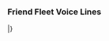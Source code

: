===Friend Fleet Voice Lines===
{{SeasonalHeaderOld}}
{{SeasonalSubHeader|Destroyers}}
{{SeasonalQuote|ship = Akebono Kai Ni|friend = 1|event = Spring 2019 Event
|origin =クソ提督、よく見てなさい。
|translation =You shitty Admiral, watch closely.
|notes =
}}
{{SeasonalQuote|ship = Arashi Kai|friend = 2|event = Spring 2021 Event
|origin =さあ、やってやるぜ！嵐、巻き起こせ！
|translation =Right, let's get started! I'll tear this place up!
|notes = Attack.
}}
{{SeasonalQuote|ship = Ariake Kai|friend = 1
|origin =戦場海域に到達。これより突撃する！続け〜！行くぜ〜！
|translation = We've arrived on the battlefield. We'll now begin the attack! Follow meee! Let's goooo!
|notes =Returning line from [[Summer 2020 Event]].
}}
{{SeasonalQuote|ship = Ariake Kai|friend = 1|event = Rainy-Summer 2020 Event
|origin =有明、了解だ。ぶちかませ！
|translation =Ariake, acknowleging. Let them have it!
|notes = Returning line from [[Summer 2020 Event]].
}}
{{SeasonalQuote|ship = Grecale Kai|friend = 1|event = Summer 2019 Event
|origin =あぁー、みっけちゃった。みんないいかい？味方艦隊を援護するよ。Grecale隊、突入！続け！
|translation =Ah, we've found them. Everyone ready? We'll support the allied fleet. Grecale Squadron, charge! Forwards!
|notes =
}}
{{SeasonalQuote|ship = Grecale Kai|friend = 2|event = Summer 2019 Event
|origin =Va bene. Grecale、了解。増速、突撃！
|translation =Alright. Grecale, acknowledging. Increase speed, attack!
|notes =
}}
{{SeasonalQuote|ship = Janus Kai|friend = 1|event = Fall 2020 Event
|origin =Janus、前方に敵と交戦中の友軍を発見！我が艦隊はこれより援護する。続け！
|translation =Allied forces engaged with the enemy fleet spotted ahead! Our fleet will now provide support. Forwards!
|notes =
}}
{{SeasonalQuote|ship = Janus Kai|friend = 1|event = Hinamatsuri 2020 Mini-Event
|origin =Janus、了解。OK、任せて！
|translation =Janus, acknowledging. OK, leave it to me!
|notes =
}}
{{SeasonalQuote|ship = Jervis Kai|friend = 1|event = Fall 2020 Event
|origin =Super lucky！あは！
|translation =Super lucky! Aha!
|notes =
}}
{{SeasonalQuote|ship = Johnston Kai|friend = 1|event = Spring 2019 Event
|origin =来たわ！Target in sight. みんな覚悟はいい？さあ、始めましょうか？Go!
|translation =We're here! Target in sight. Have all of you prepared yourselves? Then, let's get started. Go!
|notes =
}}
{{SeasonalQuote|ship = Kazagumo Kai Ni|friend = 2|event = Fall 2019 Event
|origin =第十駆逐隊、推参。秋雲、いい？夕雲姉、巻雲姉、よろしくおねがいします。
|translation =Destroyer Division 10, reporting in. Akigumo, ready? Yuugumo, Makigumo, let's do this.
|notes =
}}
{{SeasonalQuote|ship = Maestrale Kai|friend = 1|event = Early Fall 2018 Event
|origin =発：伊第十駆逐隊、Maestrale。宛：特務艦隊。我、友軍艦隊をこれより援護する。突入！
|translation =From: 10th Destroyer Division, Maestrale. To: Special Operations Fleet. We will now proceed to back you up. Attack!
|notes =
}}
{{SeasonalQuote|ship = Maestrale Kai|friend = 2|event = Summer 2019 Event
|origin =駆逐隊、Maestrale、瞭解！Libe、いい？付いてきて！
|translation =Maestrale Division, acknowledging! Got it, Libe? Follow me!
|notes =
}}
{{SeasonalQuote|ship = Makinami Kai|friend = 1|event = Spring 2021 Event
|origin =三一駆、巻波、了解！任せて、長波姉！
|translation =DesDiv31, Makinami, understood! Leave it to me, big sis Naganami!
|notes =
}}
{{SeasonalQuote|ship = Matsu Kai|friend = 2|event = Fall 2020 Event
|origin =第四十三水雷戦隊、戦場海域に到達。これより突撃する！
|translation =The 43rd Torpedo Squadron has arrived on the battlefield. We'll now begin the attack!
|notes =
}}
{{SeasonalQuote|ship = Momo Kai|friend = 1|event = Spring 2021 Event
|origin =三一戦隊、丁型のアイドル、桃、ステージに到着！今からオンステージ！見てて！
|translation =31st Squadron, Idol of the D-types, Momo, taking the stage! I'll be performing now! Watch me!
|notes =
}}
{{SeasonalQuote|ship = Momo Kai|friend = 2|event = Spring 2021 Event
|origin =丁型駆逐艦のアイドル、桃、お仕事了解。キラキラ！
|translation =Idol of the D-type destroyers, Momo, accepting this job. *sparkle*!
|notes =
}}
{{SeasonalQuote|ship = Scirocco Kai|friend = 1|event = Fall 2020 Event
|origin =Scirocco、了解！間に合ったもんねー。
|translation =Scirocco, acknowledging. I made it in time~.
|notes =
}}
{{SeasonalQuote|ship = Take Kai|friend = 1|event = Fall 2020 Event
|origin =第四十三駆逐隊、駆逐艦竹、戦場海域に到達だ。友軍艦隊を援護するぞ。続け。
|translation =43rd Destroyer Division, destroyer Take, has arrived on the battlefield. I'll now support the friendly fleet. Forwards.
|notes =
}}
{{SeasonalQuote|ship = Take Kai|friend = 2|event = Fall 2020 Event
|origin =駆逐艦竹、了解だ。やってやるぜ！
|translation =Destroyer Take, acknowledging. Let's do this!
|notes =
}}
{{SeasonalQuote|ship = Verniy|friend = 1
|origin =両舷いっぱい…Ура!
|translation =Full speed ahead... Hurrah!
|notes =Returning line from [[Spring 2019 Event]]
}}
{{SeasonalQuote|ship = Yuudachi Kai Ni|friend = 1|event = Spring 2021 Event
|origin =ソロモンの悪夢、見せてあげる！
|translation =I'll show you why I'm the Nightmare of Solomon!
|notes =Kai Ni Starting A Battle
}}
{{SeasonalQuote|ship = Yuugumo Kai Ni|friend = 2|event = Spring 2021 Event
|origin =第十駆逐隊、戦場海域に到達。これより友軍を援護します。十駆、突入します！
|translation =The 10th Destroyer Division has arrived at the operation area. We'll now support the friendly forces. DesDiv10, charge!
|notes =
}}
{{SeasonalQuote|ship = Z1 Zwei|friend = 1|event = Fall 2020 Event
|origin =敵艦発見。攻撃開始。
|translation =Enemy ships spotted. Begin the attack.
|notes =
}}
{{SeasonalQuote|ship = Z3 Zwei|friend = 1|event = Fall 2020 Event
|origin =敵艦を捕捉。攻撃開始。
|translation =Take on the enemy ships. Begin the attack.
|notes =
}}
{{SeasonalSubHeader|Light Cruisers}}
{{SeasonalQuote|ship = Atlanta Kai|friend = 1|event = Spring 2021 Event
|origin =Roger. やるぞ、あたし。Fire!
|translation =Roger. I can do this. Fire!
|notes =
}}
{{SeasonalQuote|ship = Duca degli Abruzzi Kai|friend = 2|event = Summer 2019 Event
|origin =いい、Garibaldi？これより友軍を援護します。艦隊増速。私に続いてください！
|translation =Ready, Garibaldi? We'll now support the allied forces. Fleet, increase speed. Please follow me!
|notes =
}}
{{SeasonalQuote|ship = Giuseppe Garibaldi Kai|friend = 1
|origin =前方に友軍艦隊。交戦中。これより援護する。続け！
|translation =Friendly fleet ahead. Engaged in battle. We'll now support them. Forwards!
|notes =
}}
{{SeasonalQuote|ship = Giuseppe Garibaldi Kai|friend = 1|event = Summer 2019 Event
|origin =あぁ、悪くないね。やってやるぜ！
|translation =Ah, not bad. Let's do this!
|notes =
}}
{{SeasonalQuote|ship = Kuma Kai Ni D|friend = 1
|origin =球磨が来たクマ。もう安心クマ。
|translation =I'm here-kuma. There's nothing to worry about now-kuma.
|notes =
}}
{{SeasonalQuote|ship = Noshiro Kai Ni|friend = 1|event = Spring 2019 Event
|origin =各艦隊、艦隊陣形確認。よろしくどうぞ。
|translation =All fleets, please check your formations.
|notes =
}}
{{SeasonalQuote|ship = Noshiro Kai Ni|friend = 1|event = Spring 2021 Event
|origin =二水戦、突撃します。
|translation =DesRon2, attack.
|notes =
}}
{{SeasonalQuote|ship = Ooyodo Kai|friend = 1
|origin =敵艦隊見ゆ。砲戦、用意。お願いします。
|translation =Enemy fleet spotted. Prepare for battle. Please!
|notes = Starting a Battle
}}
{{SeasonalQuote|ship = Sheffield Kai|friend = 1
|origin =HMS Sheffield、戦場に到達した。これより、友軍を援護する。突入。
|translation =HMS Sheffield has arrived on the battlefield. I'll now support the allied forces. Charge.
|notes = Returning line from [[Fall 2020 Event]].
}}
{{SeasonalQuote|ship = Sheffield Kai|friend = 2
|origin =HMS Sheffield, 了解。
|translation =HMS Sheffield, acknowledging.
|notes =
}}
{{SeasonalQuote|ship = Yahagi Kai Ni|friend = 1|event = Spring 2019 Event
|origin =艦隊、単縦陣。行くぞ。矢矧水雷戦隊、押して参る！
|translation =Fleet, line ahead. Let's go. Yahagi Torpedo Squadron, charging in!
|notes =
}}
{{SeasonalQuote|ship = Yura Kai Ni|friend = 1|event = Spring 2021 Event
|origin =提督さん、由良が作戦の開始時刻をお知らせします…三…二…一…今。提督さん、作戦開始です。
|translation =Admiral, I'll begin the countdown for starting the operation... 3... 2... 1... now. Admiral, the operation has begun.
|notes =
}}
{{SeasonalSubHeader|Heavy Cruisers}}
{{SeasonalQuote|ship = Houston Kai|friend = 1|event = Fall 2019 Event
|origin =Houston、了解。増速。Fire!
|translation =Houston, acknowledging. Increase speed. Fire!
|notes =
}}
{{SeasonalQuote|ship = Houston Kai|friend = 2|event = Fall 2019 Event
|origin =Houston、戦場海域に到達。友軍艦隊、発見。これより、友軍を援護します。突入！
|translation =Houston has arrived at the operation area. Friendly fleet spotted. We'll now support the friendly forces. Charge!
|notes =
}}
{{SeasonalQuote|ship = Northampton Kai|friend = 1
|origin =USS Northampton, 了解。Open fire!
|translation =USS Northampton, acknowledging. Open fire!
|notes =
}}
{{SeasonalQuote|ship = Prinz Eugen Kai|friend = 1
|origin =Feuer!
|translation =Fire!
|notes =Returning line from [[Summer 2019 Event]].
}}
{{SeasonalQuote|ship = Prinz Eugen Kai|friend = 1|event = Fall 2020 Event
|origin =Prinz Eugen、戦場海域に到達。これより、友軍艦隊を援護します。Feuer！
|translation =Prinz Eugen has arrived on the battlefield. I'll now support the allied fleet. Fire!
|notes =
}}
{{SeasonalSubHeader|Light Carriers}}
{{SeasonalQuote|ship = Ryuuhou Kai Ni|friend = 1
|origin =龍鳳攻撃隊、発艦！お願い致します。
|translation =Ryuuhou Attack Squadron, take off! I'm counting on you.
|notes =Kai Ni E Night Attack
}}
{{SeasonalQuote|ship = Zuihou Kai Ni B|friend = 1
|origin =カタパルト、連続発艦、始め！
|translation =Catapult, ready for successive take-offs!
|notes =
}}
{{SeasonalSubHeader|Battleships}}
{{SeasonalQuote|ship = Bismarck Drei|friend = 1
|origin =もう…！あの忌々しい複葉機を思い出すわね…！
|translation =Jeez...! This reminds me of those annoying biplanes...!
|notes = Zwei Minor Damage 1
}}
{{SeasonalQuote|ship = Bismarck Drei|friend = 2
|origin =へぇ〜、らしくなってきたじゃない？
|translation =Hmmm, we're back here again?
|notes =
}}
{{SeasonalQuote|ship = Gangut Dva|friend = 1|event = Spring 2019 Event
|origin =よろしい！わが全力を叩きつけるのは今だ！
|translation =Great! Now it's time for me to crush them!
|notes =
}}
{{SeasonalQuote|ship = Gangut Dva|friend = 1|event = Winter 2018 Event
|origin =そうか、いよいよ艦隊決戦だな。よし、この私に任せておけ！キサマ、ともに行くぞ！遅れるな！
|translation =I see, it’s finally time for the final battle. Alright, just leave it to me! Come with me, everyone! Don’t fall behind!
|notes =
}}
{{SeasonalQuote|ship = Hiei Kai Ni C|friend = 1|event = Spring 2021 Event
|origin =はい、比叡にお任せあれ！
|translation =Yes, just leave it all to me!
|notes =Kai Ni C Secretary 1
}}
{{SeasonalQuote|ship = Kongou Kai Ni C|friend = 1|event = Spring 2021 Event
|origin =食らいついたら離さないって…言ったデース！
|translation =I told you... I won't let you go once I've got you!
|notes =Kai Ni C Night Battle
}}
{{SeasonalQuote|ship = Richelieu Kai|friend = 1
|origin =戦艦Richelieuの火力、見せるのは今。圧倒しなさい！
|translation =I'll show you the power of the battleship Richelieu. We'll crush them!
|notes =
}}
{{SeasonalQuote|ship = South Dakota Kai|friend = 1|event = Rainy-Summer 2020 Event
|origin =USS South Dakota, 了解。突入だ！
|translation =USS South Dakota, acknowledging. ATTACK!
|notes =Returning line from [[Summer 2020 Event]].
}}
{{SeasonalQuote|ship = Warspite Kai|friend = 1|event = Summer 2019 Event
|origin =European Combined Grand Fleet、旗艦Warspite、戦場海域に到着。これよりfriend fleetを援護します！全艦、突撃！
|translation =European Combined Grand Fleet, flagship Warspite, has arrived on the battlefield. We’ll now support the friend fleet! All ships, attack!
|notes =
}}
{{SeasonalQuote|ship = Washington Kai|friend = 1|event = Fall 2020 Event
|origin =USS battleship, Washington, 戦場海域に到達。さあ、やるわ。Open fire! 各艦、続いて。
|translation =USS battleship, Washington, has arrived on the battlefield. Now, let's do this. Open fire! All ships, follow me.
|notes =
}}
{{SeasonalQuote|ship = Yamato Kai|friend = 1|event = Winter 2018 Event
|origin =主砲、諸元修正急いで下さい。戦艦大和、全主砲、全力射撃、行きます。ってー！
|translation =Main guns, please hurry up with a firing solution. Battleship Yamato, opening fire with all guns. Fire!
|notes =
}}
{{SeasonalSubHeader|Standard Aircraft Carriers}}
{{SeasonalQuote|ship = Akagi Kai Ni|friend = 1|event = Spring 2019 Event
|origin =第一航空戦隊、攻撃隊、全機発艦！頼みますね。
|translation =1st Carrier Division, attack squadrons, launch all planes! We're counting on you.
|notes =
}}
{{SeasonalQuote|ship = Ark Royal Kai|friend = 1|event = Hinamatsuri 2020 Mini-Event
|origin =了解だ！Swordfish squadron発艦初め！
|translation =Roger! Swordfish squadrons, begin takeoff!
|notes =
}}
{{SeasonalQuote|ship = Graf Zeppelin Kai|friend = 1
|origin =敵艦隊発見か。よろしい。攻撃隊、発艦始め！　蹴散らすぞ！
|translation =Enemy fleet spotted. Good. Attack squadron, begin takeoff! Rout them!
|notes =Starting A Battle
}}
{{SeasonalQuote|ship = Graf Zeppelin Kai|friend = 2
|origin =稼働機は全部出せ！　ハハッ、痛快だな。
|translation =Launch all operational planes! Haha~ this is thrilling.
|notes =Attack
}}
{{SeasonalQuote|ship = Hiryuu Kai Ni|friend = 1|event = Rainy-Summer 2020 Event
|origin =発：第二航空戦隊。宛：全艦隊。我、これより航空戦の指揮をとる！攻撃隊、全機発艦！
|translation =From: 2nd Carrier Division. To: All Fleets. We will now take charge of aerial combat! All attack squadrons, take off!
|notes =Returning line from [[Summer 2020 Event]].
}}
{{SeasonalQuote|ship = Intrepid Kai|friend = 1|event = Early Fall 2018 Event
|origin =全力出撃で行きましょうか？
|translation =	Shall we attack at full force?
|notes =
}}
{{SeasonalQuote|ship = Kaga Kai Ni|friend = 1|event = Spring 2019 Event
|origin =良い判断です。
|translation =A wise decision.
|notes =
}}
{{SeasonalQuote|ship = Saratoga Mk.II|friend = 1|event = Spring 2019 Event
|origin =Saratoga攻撃隊、全機、攻撃開始。Attack!
|translation =Saratoga attack squadrons, all planes, begin the assault. Attack!
|notes =
}}
{{SeasonalQuote|ship = Souryuu Kai Ni|friend = 1
|origin =二航戦、蒼龍！参ります！
|translation =CarDiv2, Souryuu! Heading out!
|notes =Kai Ni Secretary 2
}}
{{SeasonalSubHeader|Seaplane Tenders}}
{{SeasonalQuote|ship = Commandant Teste Kai|friend = 1
|origin =Merci。私も、戦場海域に到著できました。攻撃開始。
|translation =Thank you. Even I have managed to make it to the battlefield. Begin the attack.
|notes =Returning line from [[Early Fall 2018 Event]].
}}
{{SeasonalQuote|ship = Commandant Teste Kai|friend = 1|event = Early Fall 2018 Event
|origin =私も微力ながら、援護いたします。Feu!
|translation =I'll support you even though I'm not that capable. Fire!
|notes =
}}
{{SeasonalQuote|ship = Nisshin A|friend = 1|event = Winter 2019 Event
|origin =日進隊、戦場海域に到達！これより突入を開始じゃあ！甲標的隊、発艦始め！
|translation =Nisshin squadron, arriving on the field of battle! The time to strike is upon us! Midget submarine squadron, alight!
|notes =
}}
{{SeasonalSubHeader|Amphibious Assault Ships}}
{{SeasonalQuote|ship = Shinshuu Maru Kai|friend = 1
|origin =輸送船団、神州丸、見参！上陸部隊、発進。続け！
|translation =Transport convoy, Shinshuu-maru, is here! Landing force, launch. Forwards!
|notes =
}}
{{SeasonalSubHeader|Armored Carriers}}
{{SeasonalQuote|ship = Shoukaku Kai Ni A|friend = 1
|origin =いい、瑞鶴？遅れないで。
|translation =Alright, Zuikaku? Don't fall behind.
|notes =
}}
{{SeasonalQuote|ship = Shoukaku Kai Ni A|friend = 2
|origin =翔鶴航空隊、発艦！
|translation =Air wing, take-off!
|notes =
}}
{{SeasonalQuote|ship = Zuikaku Kai Ni A|friend = 1
|origin =翔鶴姉、もちのろん！一航戦にも遅れは取らない！
|translation =Of course, Shoukaku! We won't fall behind CarDiv1!
|notes =
}}
{{SeasonalQuote|ship = Zuikaku Kai Ni A|friend = 2
|origin =さぁ、始めるわ！ほんとにアウトレンジしてあげるんだから！攻撃隊、全機発艦！
|translation =Now, let's get started! We really do outrange them! All Attack Squadrons, take off!
|notes =Kai Ni A Attack
}}
{{SeasonalSubHeader|Fleet Oilers}}
{{SeasonalQuote|ship = Hayasui Kai|friend = 1
|origin =航空甲板、大丈夫？航空隊発艦！
|translation =Flight deck, all green? Air wing take off!
|notes =Attack
}}
{{SeasonalQuote|ship = Hayasui Kai|friend = 2
|origin =速吸航空隊、順次発艦！　かかれ！
|translation =Hayasui Air Wing, launch in order! Start up!
|notes =Kai Attack
}}
{{SeasonalQuote|ship = Kamoi Kai Bo|friend = 1
|origin =攻撃しましょう。始めてください。
|translation =We need to attack. Please get started.
|notes =Kai Attack
}}
{{SeasonalQuote|ship = Souya (AGS)|friend = 1
|origin =「不可能を可能にする船」？いえ、精一杯頑張るだけです。
|translation ="The ship that makes the impossible, possible"? No, all I did was do the best I could.
|notes = AGB Secretary 2
}}
|}
<references/>
